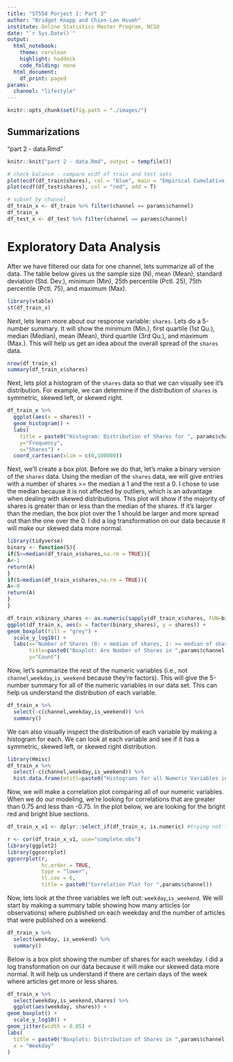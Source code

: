 ```yaml
---
title: "ST558 Porject 1: Part 3"
author: "Bridget Knapp and Chien-Lan Hsueh"
institute: Online Statistics Master Program, NCSU
date: "`r Sys.Date()`"
output:
  html_notebook:
    theme: cerulean
    highlight: haddock
    code_folding: none
  html_document:
    df_print: paged
params:
  channel: "lifestyle"
---
```


```r
knitr::opts_chunk$set(fig.path = "./images/")
```


## Summarizations

"part 2 - data.Rmd"


```r
knitr::knit("part 2 - data.Rmd", output = tempfile())
```



```r
# check balance - compare ecdf of train and test sets
plot(ecdf(df_train$shares), col = "blue", main = "Empirical Cumulative Distribution", xlab = "shares")
plot(ecdf(df_test$shares), col = "red", add = T)
```


```r
# subset by channel
df_train_x <- df_train %>% filter(channel == params$channel)
df_train_x
df_test_x <- df_test %>% filter(channel == params$channel)
```

# Exploratory Data Analysis

After we have filtered our data for one channel, lets summarize all of the data. The table below gives us the sample size (N), mean (Mean), standard deviation (Std. Dev.), minimum (Min), 25th percentile (Pctl. 25), 75th percentile (Pctl. 75), and maximum (Max).

```r
library(vtable)
st(df_train_x)
```

Next, lets learn more about our response variable: `shares`. Lets do a 5-number summary. It will show the minimum (Min.), first quartile (1st Qu.), median (Median), mean (Mean), third quartile (3rd Qu.), and maximum (Max.). This will help us get an idea about the overall spread of the `shares` data.

```r
nrow(df_train_x)
summary(df_train_x$shares)
```

Next, lets plot a histogram of the `shares` data so that we can visually see it's distribution. For example, we can determine if the distribution of `shares` is symmetric, skewed left, or skewed right.

```r
df_train_x %>% 
  ggplot(aes(x = shares)) + 
  geom_histogram() +
  labs(
    title = paste0("Histogram: Distribution of Shares for ", params$channel),
    y="Frequency",
    x="Shares") +
  coord_cartesian(xlim = c(0,100000))
```

Next, we'll create a box plot. Before we do that, let's make a binary version of the `shares` data. Using the median of the `shares` data, we will give entries with a number of shares >= the median a 1 and the rest a 0. I chose to use the median because it is not affected by outliers, which is an advantage when dealing with skewed distributions. This plot will show if the majority of shares is greater than or less than the median of the shares. If it's larger than the median, the box plot over the 1 should be larger and more spread out than the one over the 0. I did a log transformation on our data because it will make our skewed data more normal.

```r
library(tidyverse)
binary <- function(S){
if(S>=median(df_train_x$shares,na.rm = TRUE)){
A<-1
return(A)
}
if(S<median(df_train_x$shares,na.rm = TRUE)){
A<-0
return(A)
}
}

df_train_x$binary_shares <- as.numeric(sapply(df_train_x$shares, FUN=binary))
ggplot(df_train_x, aes(x = factor(binary_shares), y = shares)) +
geom_boxplot(fill = "grey") +
  scale_y_log10() +
  labs(x="Number of Shares (0: < median of shares, 1: >= median of shares)",
       title=paste0("Boxplot: Are Number of Shares in ",params$channel," Greater than the Median?"),
       y="Count") 
```

Now, let's summarize the rest of the numeric variables (i.e., not `channel`,`weekday`,`is_weekend` because they're factors). This will give the 5-number summary for all of the numeric variables in our data set. This can help us understand the distribution of each variable.

```r
df_train_x %>% 
  select(-c(channel,weekday,is_weekend)) %>% 
  summary()
```

We can also visually inspect the distribution of each variable by making a histogram for each. We can look at each variable and see if it has a symmetric, skewed left, or skewed right distribution.

```r
library(Hmisc)
df_train_x %>% 
  select(-c(channel,weekday,is_weekend)) %>%
  hist.data.frame(mtitl=paste0("Histograms for all Numeric Variables in ",params$channel))
```

Now, we will make a correlation plot comparing all of our numeric variables. When we do our modeling, we're looking for correlations that are greater than 0.75 and less than -0.75. In the plot below, we are looking for the bright red and bright blue sections.

```r
df_train_x_v1 <- dplyr::select_if(df_train_x, is.numeric) #trying not to overwrite df_train_x 

r <- cor(df_train_x_v1, use="complete.obs")
library(ggplot2)
library(ggcorrplot)
ggcorrplot(r, 
           hc.order = TRUE, 
           type = "lower",
           tl.cex = 6,
           title = paste0("Correlation Plot for ",params$channel))
```

Now, lets look at the three variables we left out: `weekday`,`is_weekend`. We will start by making a summary table showing how many articles (or observations) where published on each weekday and the number of articles that were published on a weekend.

```r
df_train_x %>% 
  select(weekday, is_weekend) %>% 
  summary()
```
Below is a box plot showing the number of shares for each weekday. I did a log transformation on our data because it will make our skewed data more normal. It will help us understand if there are certain days of the week where articles get more or less shares.

```r
df_train_x %>% 
  select(weekday,is_weekend,shares) %>% 
  ggplot(aes(weekday, shares)) +
geom_boxplot() +
  scale_y_log10() +
geom_jitter(width = 0.05) +
labs(
  title = paste0("Boxplots: Distribution of Shares in ",params$channel," for Each Weekday"),
  x = "Weekday"
)
```